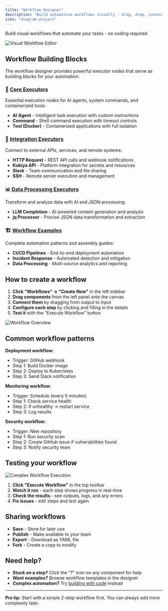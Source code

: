 ```yaml
---
title: "Workflow Designer"
description: "Build automation workflows visually - drag, drop, connect, and run"
icon: "diagram-project"
---
```


Build visual workflows that automate your tasks - no coding required.

![Visual Workflow Editor](/assets/screenshots/composer/workflow-designer/visual-workflow-editor.png)

## Workflow Building Blocks

The workflow designer provides powerful executor nodes that serve as building blocks for your automation:

### 🔧 [Core Executors](/composer/workflow-designer/core-executors)
Essential execution nodes for AI agents, system commands, and containerized tools:
- **AI Agent** - Intelligent task execution with custom instructions
- **Command** - Shell command execution with timeout controls  
- **Tool (Docker)** - Containerized applications with full isolation

### 🔌 [Integration Executors](/composer/workflow-designer/integration-executors)
Connect to external APIs, services, and remote systems:
- **HTTP Request** - REST API calls and webhook notifications
- **Kubiya API** - Platform integration for secrets and resources
- **Slack** - Team communication and file sharing
- **SSH** - Remote server execution and management

### 📊 [Data Processing Executors](/composer/workflow-designer/data-processing-executors)
Transform and analyze data with AI and JSON processing:
- **LLM Completion** - AI-powered content generation and analysis
- **jq Processor** - Precise JSON data transformation and extraction

### 🏗️ [Workflow Examples](/composer/workflow-designer/workflow-examples)
Complete automation patterns and assembly guides:
- **CI/CD Pipelines** - End-to-end deployment automation
- **Incident Response** - Automated detection and mitigation
- **Data Processing** - Multi-source analytics and reporting

## How to create a workflow

1. **Click "Workflows" → "Create New"** in the left sidebar
2. **Drag components** from the left panel onto the canvas
3. **Connect them** by dragging from output to input
4. **Configure each step** by clicking and filling in the details
5. **Test it** with the "Execute Workflow" button

![Workflow Overview](/assets/screenshots/composer/workflow-designer/workflows-overview.png)

## Common workflow patterns

**Deployment workflow:**
- Trigger: GitHub webhook
- Step 1: Build Docker image  
- Step 2: Deploy to Kubernetes
- Step 3: Send Slack notification

**Monitoring workflow:**
- Trigger: Schedule (every 5 minutes)
- Step 1: Check service health
- Step 2: If unhealthy → restart service
- Step 3: Log results

**Security workflow:**
- Trigger: New repository
- Step 1: Run security scan
- Step 2: Create GitHub issue if vulnerabilities found
- Step 3: Notify security team

## Testing your workflow

![Complex Workflow Execution](/assets/screenshots/composer/workflow-designer/complex-workflow-execution.png)

1. **Click "Execute Workflow"** in the top toolbar
2. **Watch it run** - each step shows progress in real-time
3. **Check the results** - see outputs, logs, and any errors
4. **Fix issues** - edit steps and test again

## Sharing workflows

- **Save** - Store for later use
- **Publish** - Make available to your team  
- **Export** - Download as YAML file
- **Fork** - Create a copy to modify

## Need help?

- **Stuck on a step?** Click the "?" icon on any component for help
- **Want examples?** Browse workflow templates in the designer
- **Complex automation?** Try [building with code](/getting-started/quickstart) instead

---

**Pro tip:** Start with a simple 2-step workflow first. You can always add more complexity later.